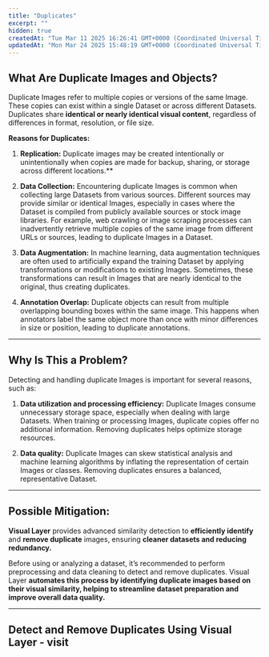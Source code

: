 ```yaml
---
title: "Duplicates"
excerpt: ""
hidden: true
createdAt: "Tue Mar 11 2025 16:26:41 GMT+0000 (Coordinated Universal Time)"
updatedAt: "Mon Mar 24 2025 15:48:19 GMT+0000 (Coordinated Universal Time)"
---
```

## What Are Duplicate Images and Objects?

Duplicate Images refer to multiple copies or versions of the same Image. These copies can exist within a single Dataset or across different Datasets. Duplicates share **identical or nearly identical visual content**, regardless of differences in format, resolution, or file size.

**Reasons for Duplicates:**

1. **Replication:** Duplicate images may be created intentionally or unintentionally when copies are made for backup, sharing, or storage across different locations.\*\*

2. **Data Collection:** Encountering duplicate Images is common when collecting large Datasets from various sources. Different sources may provide similar or identical Images, especially in cases where the Dataset is compiled from publicly available sources or stock image libraries. For example, web crawling or image scraping processes can inadvertently retrieve multiple copies of the same image from different URLs or sources, leading to duplicate Images in a Dataset.

3. **Data Augmentation:** In machine learning, data augmentation techniques are often used to artificially expand the training Dataset by applying transformations or modifications to existing Images. Sometimes, these transformations can result in Images that are nearly identical to the original, thus creating duplicates.

4. **Annotation Overlap:** Duplicate objects can result from multiple overlapping bounding boxes within the same image. This happens when annotators label the same object more than once with minor differences in size or position, leading to duplicate annotations. 

***

## Why Is This a Problem?

Detecting and handling duplicate Images is important for several reasons, such as:

1. **Data utilization and processing efficiency:** Duplicate Images consume unnecessary storage space, especially when dealing with large Datasets. When training or processing Images, duplicate copies offer no additional information. Removing duplicates helps optimize storage resources.

2. **Data quality:** Duplicate Images can skew statistical analysis and machine learning algorithms by inflating the representation of certain Images or classes. Removing duplicates ensures a balanced, representative Dataset.

***

## Possible Mitigation:

**Visual Layer** provides advanced similarity detection to **efficiently identify** and **remove duplicate** images, ensuring **cleaner datasets and reducing redundancy.**

Before using or analyzing a dataset, it’s recommended to perform preprocessing and data cleaning to detect and remove duplicates. Visual Layer **automates this process **by identifying duplicate images based on their visual similarity, helping to** streamline dataset preparation and improve overall data quality.**

***

## Detect and Remove Duplicates Using Visual Layer - visit
